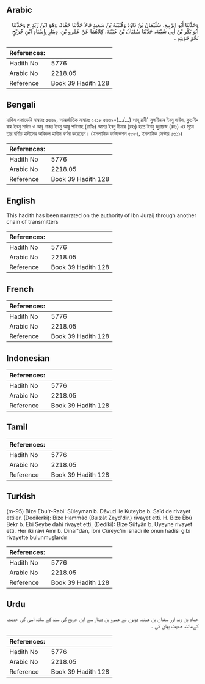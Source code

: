 ## Arabic


<div dir="rtl" lang="ar" style={{fontSize:'larger',backgroundColor:'#f8f9fa',padding:20}}>
وَحَدَّثَنَا أَبُو الرَّبِيعِ، سُلَيْمَانُ بْنُ دَاوُدَ وَقُتَيْبَةُ بْنُ سَعِيدٍ قَالاَ حَدَّثَنَا حَمَّادٌ، وَهُوَ ابْنُ زَيْدٍ ح وَحَدَّثَنَا أَبُو بَكْرِ بْنُ أَبِي شَيْبَةَ، حَدَّثَنَا سُفْيَانُ بْنُ عُيَيْنَةَ، كِلاَهُمَا عَنْ عَمْرِو بْنِ، دِينَارٍ بِإِسْنَادِ ابْنِ جُرَيْجٍ نَحْوَ حَدِيثِهِ ‏.‏
</div>
<div style={{backgroundColor:'#f8f9fa',padding:20, marginBottom: 10}}><table> <thead> <tr> <th>References:</th> <th></th> </tr> </thead> <tbody><tr><td>Hadith No</td><td>5776</td></tr><tr><td>Arabic No</td><td>2218.05</td></tr><tr><td>Reference</td><td>Book 39 Hadith 128</td></tr></tbody></table></div>

## Bengali


<div dir="ltr" lang="bn" style={{fontSize:'larger',backgroundColor:'#f8f9fa',padding:20}}>
হাদিস একাডেমি নাম্বারঃ ৫৬৬৯, আন্তর্জাতিক নাম্বারঃ ২২১৮ ৫৬৬৯-(…/...) আবূ রাবী' সুলাইমান ইবনু দাউদ, কুতাইবাহ ইবনু সাঈদ ও আবূ বাকর ইবনু আবূ শাইবাহ (রাযিঃ) আমর ইবনু দীনার (রহঃ) হতে ইবনু জুরায়জ (রহঃ) এর সূত্রে তার বর্ণিত হাদীসের অবিকল হাদীস বর্ণনা করেছেন। (ইসলামিক ফাউন্ডেশন ৫৫৮৪, ইসলামিক সেন্টার ৫৬১১)
</div>
<div style={{backgroundColor:'#f8f9fa',padding:20, marginBottom: 10}}><table> <thead> <tr> <th>References:</th> <th></th> </tr> </thead> <tbody><tr><td>Hadith No</td><td>5776</td></tr><tr><td>Arabic No</td><td>2218.05</td></tr><tr><td>Reference</td><td>Book 39 Hadith 128</td></tr></tbody></table></div>

## English


<div dir="ltr" lang="en" style={{fontSize:'larger',backgroundColor:'#f8f9fa',padding:20}}>
This hadith has been narrated on the authority of Ibn Juraij through another chain of transmitters
</div>
<div style={{backgroundColor:'#f8f9fa',padding:20, marginBottom: 10}}><table> <thead> <tr> <th>References:</th> <th></th> </tr> </thead> <tbody><tr><td>Hadith No</td><td>5776</td></tr><tr><td>Arabic No</td><td>2218.05</td></tr><tr><td>Reference</td><td>Book 39 Hadith 128</td></tr></tbody></table></div>

## French


<div dir="ltr" lang="fr" style={{fontSize:'larger',backgroundColor:'#f8f9fa',padding:20}}>

</div>
<div style={{backgroundColor:'#f8f9fa',padding:20, marginBottom: 10}}><table> <thead> <tr> <th>References:</th> <th></th> </tr> </thead> <tbody><tr><td>Hadith No</td><td>5776</td></tr><tr><td>Arabic No</td><td>2218.05</td></tr><tr><td>Reference</td><td>Book 39 Hadith 128</td></tr></tbody></table></div>

## Indonesian


<div dir="ltr" lang="id" style={{fontSize:'larger',backgroundColor:'#f8f9fa',padding:20}}>

</div>
<div style={{backgroundColor:'#f8f9fa',padding:20, marginBottom: 10}}><table> <thead> <tr> <th>References:</th> <th></th> </tr> </thead> <tbody><tr><td>Hadith No</td><td>5776</td></tr><tr><td>Arabic No</td><td>2218.05</td></tr><tr><td>Reference</td><td>Book 39 Hadith 128</td></tr></tbody></table></div>

## Tamil


<div dir="ltr" lang="ta" style={{fontSize:'larger',backgroundColor:'#f8f9fa',padding:20}}>

</div>
<div style={{backgroundColor:'#f8f9fa',padding:20, marginBottom: 10}}><table> <thead> <tr> <th>References:</th> <th></th> </tr> </thead> <tbody><tr><td>Hadith No</td><td>5776</td></tr><tr><td>Arabic No</td><td>2218.05</td></tr><tr><td>Reference</td><td>Book 39 Hadith 128</td></tr></tbody></table></div>

## Turkish


<div dir="ltr" lang="tr" style={{fontSize:'larger',backgroundColor:'#f8f9fa',padding:20}}>
(m-95) Bize Ebu'r-Rabi' Süleyman b. Dâvud ile Kuteybe b. Saîd de rivayet ettiler. (Dedilerki): Bize Hammâd (Bu zât Zeyd'dir.) rivayet etti. H. Bize Ebû Bekr b. Ebi Şeybe dahî rivayet etti. (Dediki): Bize Süfyân b. Uyeyne rivayet etti. Her iki râvi Amr b. Dinar'dan, İbni Cüreyc'in isnadı ile onun hadîsi gibi rivayette bulunmuşlardır
</div>
<div style={{backgroundColor:'#f8f9fa',padding:20, marginBottom: 10}}><table> <thead> <tr> <th>References:</th> <th></th> </tr> </thead> <tbody><tr><td>Hadith No</td><td>5776</td></tr><tr><td>Arabic No</td><td>2218.05</td></tr><tr><td>Reference</td><td>Book 39 Hadith 128</td></tr></tbody></table></div>

## Urdu


<div dir="rtl" lang="ur" style={{fontSize:'larger',backgroundColor:'#f8f9fa',padding:20}}>
حماد بن زید اور سفیان بن عینیہ دونوں نے عمرو بن دینار سے ابن جریج کی سند کے ساتھ اسی کی حدیث کےمانند حدیث بیان کی ۔
</div>
<div style={{backgroundColor:'#f8f9fa',padding:20, marginBottom: 10}}><table> <thead> <tr> <th>References:</th> <th></th> </tr> </thead> <tbody><tr><td>Hadith No</td><td>5776</td></tr><tr><td>Arabic No</td><td>2218.05</td></tr><tr><td>Reference</td><td>Book 39 Hadith 128</td></tr></tbody></table></div>